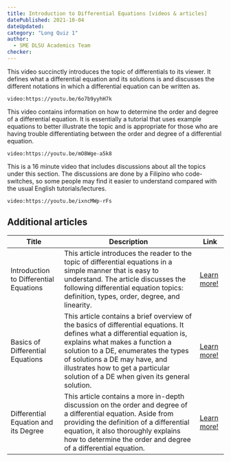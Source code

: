 ```yaml
---
title: Introduction to Differential Equations [videos & articles]
datePublished: 2021-10-04
dateUpdated: 
category: "Long Quiz 1"
author: 
  - SME DLSU Academics Team
checker: 
---
```


This video succinctly introduces the topic of differentials to its viewer. It defines what a differential equation and its solutions is and discusses the different notations in which a differential equation can be written as.

`video:https://youtu.be/6o7b9yyhH7k`

This video contains information on how to determine the order and degree of a differential equation. It is essentially a tutorial that uses example equations to better illustrate the topic and is appropriate for those who are having trouble differentiating between the order and degree of a differential equation.

`video:https://youtu.be/mO8Wge-a5k8`

This is a 16 minute video that includes discussions about all the topics under this section. The discussions are done by a Filipino who code-switches, so some people may find it easier to understand compared with the usual English tutorials/lectures. 

`video:https://youtu.be/ixncMWp-rFs`


## Additional articles

| Title | Description | Link |
| --- | --- | --- |
| Introduction to Differential Equations | This article introduces the reader to the topic of differential equations in a simple manner that is easy to understand. The article discusses the following differential equation topics: definition, types, order, degree, and linearity. | [Learn more!](https://www.mathsisfun.com/calculus/differential-equations.html)
| Basics of Differential Equations | This article contains a brief overview of the basics of differential equations. It defines what a differential equation is, explains what makes a function a solution to a DE, enumerates the types of solutions a DE may have, and illustrates how to get a particular solution of a DE when given its general solution. | [Learn more!](https://math.libretexts.org/Bookshelves/Calculus/Calculus_(OpenStax)/08%3A_Introduction_to_Differential_Equations/8.01%3A_Basics_of_Differential_Equations)
| Differential Equation and its Degree | This article contains a more in-depth discussion on the order and degree of a differential equation. Aside from providing the definition of a differential equation, it also thoroughly explains how to determine the order and degree of a differential equation.| [Learn more!](https://byjus.com/maths/differential-equation-and-its-degree/)

